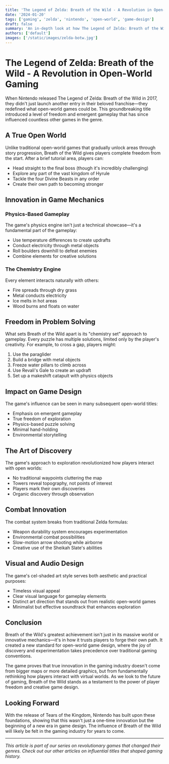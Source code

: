```yaml
---
title: 'The Legend of Zelda: Breath of the Wild - A Revolution in Open-World Gaming'
date: '2024-01-20'
tags: ['gaming', 'zelda', 'nintendo', 'open-world', 'game-design']
draft: false
summary: 'An in-depth look at how The Legend of Zelda: Breath of the Wild redefined open-world gaming with its innovative approach to exploration and player freedom.'
authors: ['default']
images: ['/static/images/zelda-botw.jpg']
---
```


# The Legend of Zelda: Breath of the Wild - A Revolution in Open-World Gaming

When Nintendo released The Legend of Zelda: Breath of the Wild in 2017, they didn't just launch another entry in their beloved franchise—they redefined what open-world games could be. This groundbreaking title introduced a level of freedom and emergent gameplay that has since influenced countless other games in the genre.

## A True Open World

Unlike traditional open-world games that gradually unlock areas through story progression, Breath of the Wild gives players complete freedom from the start. After a brief tutorial area, players can:

- Head straight to the final boss (though it's incredibly challenging)
- Explore any part of the vast kingdom of Hyrule
- Tackle the four Divine Beasts in any order
- Create their own path to becoming stronger

## Innovation in Game Mechanics

### Physics-Based Gameplay
The game's physics engine isn't just a technical showcase—it's a fundamental part of the gameplay:

- Use temperature differences to create updrafts
- Conduct electricity through metal objects
- Roll boulders downhill to defeat enemies
- Combine elements for creative solutions

### The Chemistry Engine
Every element interacts naturally with others:
- Fire spreads through dry grass
- Metal conducts electricity
- Ice melts in hot areas
- Wood burns and floats on water

## Freedom in Problem Solving

What sets Breath of the Wild apart is its "chemistry set" approach to gameplay. Every puzzle has multiple solutions, limited only by the player's creativity. For example, to cross a gap, players might:

1. Use the paraglider
2. Build a bridge with metal objects
3. Freeze water pillars to climb across
4. Use Revali's Gale to create an updraft
5. Set up a makeshift catapult with physics objects

## Impact on Game Design

The game's influence can be seen in many subsequent open-world titles:

- Emphasis on emergent gameplay
- True freedom of exploration
- Physics-based puzzle solving
- Minimal hand-holding
- Environmental storytelling

## The Art of Discovery

The game's approach to exploration revolutionized how players interact with open worlds:

- No traditional waypoints cluttering the map
- Towers reveal topography, not points of interest
- Players mark their own discoveries
- Organic discovery through observation

## Combat Innovation

The combat system breaks from traditional Zelda formulas:

- Weapon durability system encourages experimentation
- Environmental combat possibilities
- Slow-motion arrow shooting while airborne
- Creative use of the Sheikah Slate's abilities

## Visual and Audio Design

The game's cel-shaded art style serves both aesthetic and practical purposes:

- Timeless visual appeal
- Clear visual language for gameplay elements
- Distinct art direction that stands out from realistic open-world games
- Minimalist but effective soundtrack that enhances exploration

## Conclusion

Breath of the Wild's greatest achievement isn't just in its massive world or innovative mechanics—it's in how it trusts players to forge their own path. It created a new standard for open-world game design, where the joy of discovery and experimentation takes precedence over traditional gaming conventions.

The game proves that true innovation in the gaming industry doesn't come from bigger maps or more detailed graphics, but from fundamentally rethinking how players interact with virtual worlds. As we look to the future of gaming, Breath of the Wild stands as a testament to the power of player freedom and creative game design.

## Looking Forward

With the release of Tears of the Kingdom, Nintendo has built upon these foundations, showing that this wasn't just a one-time innovation but the beginning of a new era in game design. The influence of Breath of the Wild will likely be felt in the gaming industry for years to come.

---

*This article is part of our series on revolutionary games that changed their genres. Check out our other articles on influential titles that shaped gaming history.*